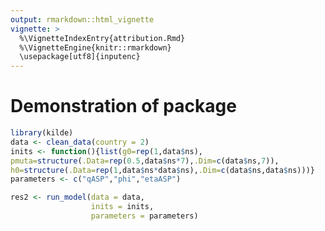 ```yaml
---
output: rmarkdown::html_vignette
vignette: >
  %\VignetteIndexEntry{attribution.Rmd}
  %\VignetteEngine{knitr::rmarkdown}
  \usepackage[utf8]{inputenc}
---
```

# Demonstration of package

```r
library(kilde)
data <- clean_data(country = 2)
inits <- function(){list(g0=rep(1,data$ns),
pmuta=structure(.Data=rep(0.5,data$ns*7),.Dim=c(data$ns,7)),
h0=structure(.Data=rep(1,data$ns*data$ns),.Dim=c(data$ns,data$ns)))}
parameters <- c("qASP","phi","etaASP")

res2 <- run_model(data = data,
                  inits = inits,
                  parameters = parameters)
```
